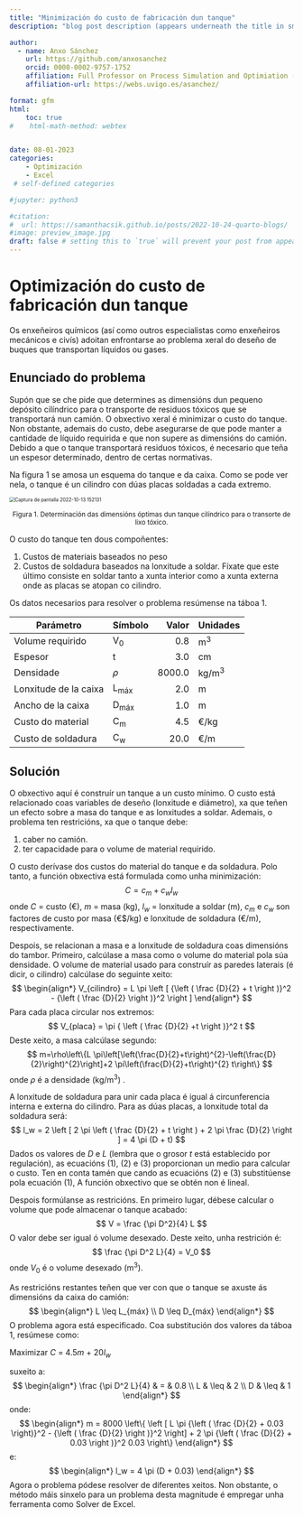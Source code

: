 ```yaml
---
title: "Minimización do custo de fabricación dun tanque"
description: "blog post description (appears underneath the title in smaller text) which is included on the listing page"

author:
  - name: Anxo Sánchez
    url: https://github.com/anxosanchez
    orcid: 0000-0002-9757-1752
    affiliation: Full Professor on Process Simulation and Optimiation (Industrial Chemistry) @ EEI Engineering School , University of Vigo
    affiliation-url: https://webs.uvigo.es/asanchez/ 

format: gfm
html:
    toc: true
#    html-math-method: webtex


date: 08-01-2023
categories: 
    - Optimización
    - Excel
 # self-defined categories

#jupyter: python3

#citation: 
#  url: https://samanthacsik.github.io/posts/2022-10-24-quarto-blogs/ 
#image: preview_image.jpg
draft: false # setting this to `true` will prevent your post from appearing on your listing page until you're ready!
---
```


# Optimización do custo de fabricación dun tanque

Os enxeñeiros químicos (así como outros especialistas como enxeñeiros mecánicos e civís) adoitan enfrontarse ao problema xeral do deseño de buques que transportan líquidos ou gases.

## Enunciado do problema

Supón que se che pide que determines as dimensións dun pequeno depósito cilíndrico para o transporte de residuos tóxicos que se transportará nun camión. O obxectivo xeral é minimizar o custo do tanque. Non obstante, ademais do custo, debe asegurarse de que pode manter a cantidade de líquido requirida e que non supere as dimensións do camión. Debido a que o tanque transportará residuos tóxicos, é necesario que teña un espesor determinado, dentro de certas normativas. 

Na figura 1 se amosa un esquema do tanque e da caixa. Como se pode ver nela, o tanque é un cilindro con dúas placas soldadas a cada extremo. 

<img src="C:\Users\anxos\OneDrive - Universidade de Vigo\Teoria\eqi1\Captura de pantalla 2022-10-13 152131.png" alt="Captura de pantalla 2022-10-13 152131" style="zoom:60%;" />

<center>
    <small>
    Figura 1. Determinación das dimensións óptimas dun tanque cilíndrico para o transorte de lixo tóxico.
    </small>
</center>

O custo do tanque ten dous compoñentes: 

1. Custos de materiais baseados no peso
2. Custos de soldadura baseados na lonxitude a soldar. Fíxate que este último consiste en soldar tanto a xunta interior como a xunta externa onde as placas se atopan co cilindro. 

Os datos necesarios para resolver o problema resúmense na táboa 1.

| Parámetro             | Símbolo         |  Valor | Unidades         |
| --------------------- | --------------- | -----: | ---------------- |
| Volume requirido      | V<sub>0</sub>   |    0.8 | m<sup>3</sup>    |
| Espesor               | t               |    3.0 | cm               |
| Densidade             | $\rho$          | 8000.0 | kg/m<sup>3</sup> |
| Lonxitude de la caixa | L<sub>máx</sub> |    2.0 | m                |
| Ancho de la caixa     | D<sub>máx</sub> |    1.0 | m                |
| Custo do material     | C<sub>m</sub>   |    4.5 | €/kg             |
| Custo de soldadura    | C<sub>w</sub>   |   20.0 | €/m              |



## Solución

O obxectivo aquí é construír un tanque a un custo mínimo. O custo está relacionado coas variables de deseño (lonxitude e diámetro), xa que teñen un efecto sobre a masa do tanque e as lonxitudes a soldar. Ademais, o problema ten restricións, xa que o tanque debe:

1. caber no camión.
2. ter capacidade para o volume de material requirido. 

O custo derívase dos custos do material do tanque e da soldadura. Polo tanto, a función obxectiva está formulada como unha minimización:
$$
C = c_m+c_w l_w
$$
onde $C$ = custo (€), $m$ = masa (kg), $l_w$ = lonxitude a soldar (m), $c_m$ e $c_w$ son factores de custo por masa (€$/kg) e lonxitude de soldadura (​€/m), respectivamente.

Despois, se relacionan a masa e a lonxitude de soldadura coas dimensións do tambor. Primeiro, calcúlase a masa como o volume do material pola súa densidade. O volume de material usado para construír as paredes laterais (é dicir, o cilindro) calcúlase do seguinte xeito:
$$
\begin{align*}
V_{cilindro} = L \pi \left [ {\left ( \frac {D}{2} + t \right )}^2 - {\left ( \frac {D}{2} \right )}^2 \right ]
\end{align*}
$$
Para cada placa circular nos extremos:
$$
V_{placa} = \pi { \left ( \frac {D}{2} +t  \right )}^2 t
$$
Deste xeito, a masa calcúlase segundo:
$$
m=\rho\left\{L \pi\left[\left(\frac{D}{2}+t\right)^{2}-\left(\frac{D}{2}\right)^{2}\right]+2 \pi\left(\frac{D}{2}+t\right)^{2} t\right\}
$$
onde $\rho$ é a densidade (kg/m<sup>3</sup>) .

A lonxitude de soldadura para unir cada placa é igual á circunferencia interna e externa do cilindro. Para as dúas placas, a lonxitude total da soldadura será:
$$
l_w = 2 \left [ 2 \pi \left ( \frac {D}{2} + t \right ) + 2 \pi \frac {D}{2} \right ] = 4 \pi (D + t)
$$
Dados os valores de $D$ e $L$ (lembra que o grosor $t$ está establecido por regulación), as ecuacións (1), (2) e (3) proporcionan un medio para calcular o custo. Ten en conta tamén que cando as ecuacións (2) e (3) substitúense pola ecuación (1), A función obxectivo que se obtén non é lineal. 

Despois formúlanse as restricións. En primeiro lugar, débese calcular o volume que pode almacenar o tanque acabado:
$$
V = \frac {\pi D^2}{4} L
$$
O valor debe ser igual ó volume desexado. Deste xeito, unha restrición é:
$$
\frac {\pi D^2 L}{4} = V_0
$$
onde $V_0$ é o volume desexado (m<sup>3</sup>).

As restricións restantes teñen que ver con que o tanque se axuste ás dimensións da caixa do camión:
$$
\begin{align*}
L \leq L_{máx} \\
D \leq D_{máx}
\end{align*}
$$
O problema agora está especificado. Coa substitución dos valores da táboa 1, resúmese como:

Maximizar $C$ = 4.5$m$ + 20$l_w$ 

suxeito a:
$$
\begin{align*}
\frac {\pi D^2 L}{4} & = & 0.8 \\
L & \leq & 2 \\
D & \leq & 1
\end{align*}
$$
onde:
$$
\begin{align*}
m = 8000 \left\{ \left [ L \pi {\left ( \frac {D}{2} + 0.03 \right)}^2 - {\left ( \frac {D}{2} \right )}^2 \right] + 2 \pi {\left ( \frac {D}{2} + 0.03 \right )}^2 0.03 \right\}
\end{align*}
$$
e:
$$
\begin{align*}
l_w = 4 \pi (D + 0.03)
\end{align*}
$$
Agora o problema pódese resolver de diferentes xeitos. Non obstante, o método máis sinxelo para un problema desta magnitude é empregar unha ferramenta como Solver de Excel.
